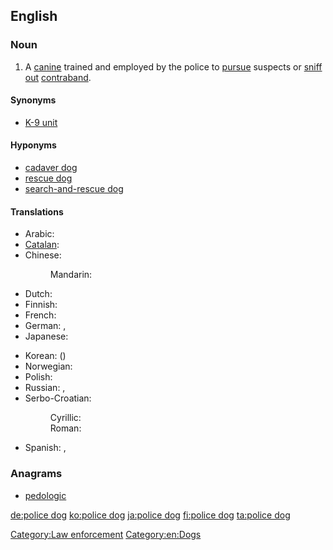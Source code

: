==English==
{{wikipedia}}

===Noun===
{{en-noun|sg=[[police]] [[dog]]}}

# A [[canine]] trained and employed by the police to [[pursue]] suspects or [[sniff out]] [[contraband]].

====Synonyms====
* [[K-9 unit]]

====Hyponyms====
* [[cadaver dog]]
* [[rescue dog]]
* [[search-and-rescue dog]]

====Translations====
{{trans-top|trained dog for police work}}
* Arabic: {{t|ar|كلب بوليسي|m|tr=kalb buliisiy|sc=Arab}}
* [[Catalan]]: {{t|ca|gos policia|m}}
* Chinese:
*: Mandarin: {{t|zh|警犬|tr=jǐngquǎn|sc=Hani}}
* Dutch: {{t+|nl|politiehond}}
* Finnish: {{t-|fi|poliisikoira}}
* French: {{t+|fr|chien policier}}
* German: {{t+|de|Diensthund}}, {{t|de|Polizeihund|m}}
* Japanese: {{t-|ja|警察犬|tr=けいさつけん, keisatsuken}}
{{trans-mid}}
* Korean: {{t|ko|경찰견|tr=gyeongchalgyeon|sc=Kore}} ({{t|ko|警察犬|sc=Kore}})
* Norwegian: {{t+|no|politihund}}
* Polish: {{t|pl|pies policyjny|m}}
* Russian: {{t|ru|полицейская собака|f|tr=policéjskaja sobáka|sc=Cyrl}}, {{t|ru|служебная собака|f|tr=služébnaja sobáka|sc=Cyrl}}
* Serbo-Croatian:
*: Cyrillic: {{t|sh|полицијски пас|m}}
*: Roman: {{t|sh|policijski pas|m}}
* Spanish: {{t+|es|perro policía|m}}, {{t|es|perro policial|m}}
{{trans-bottom}}

===Anagrams===
* [[pedologic#English|pedologic]]

[[Category:Law enforcement]]
[[Category:en:Dogs]]

[[de:police dog]]
[[ko:police dog]]
[[ja:police dog]]
[[fi:police dog]]
[[ta:police dog]]